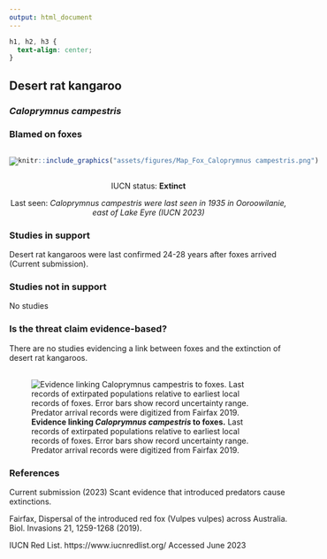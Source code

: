 ```yaml
---
output: html_document
---
```

```css
h1, h2, h3 {
  text-align: center;
}
```

## **Desert rat kangaroo**
### *Caloprymnus campestris*
### Blamed on foxes

:::: {style="display: flex;"}

::: {}

[![](assets/photos/Caloprymnus campestris.png)](https://www.inaturalist.org/photos/136738?size=original)

:::

::: {}

:::

::: {}
  ```r
  knitr::include_graphics("assets/figures/Map_Fox_Caloprymnus campestris.png")
  ```
:::

::::

<center>
IUCN status: **Extinct**

Last seen: *Caloprymnus campestris were last seen in 1935 in Ooroowilanie, east of Lake Eyre (IUCN 2023)*

</center>


### Studies in support

Desert rat kangaroos were last confirmed 24-28 years after foxes arrived (Current submission).

### Studies not in support

No studies

### Is the threat claim evidence-based?

There are no studies evidencing a link between foxes and the extinction of desert rat kangaroos.
<br>
<br>

![**Evidence linking *Caloprymnus campestris* to foxes.** Last records of extirpated populations relative to earliest local records of foxes. Error bars show record uncertainty range. Predator arrival records were digitized from Fairfax 2019.](assets/figures/Main_Evidence_Fox_Caloprymnus campestris.png)

### References

Current submission (2023) Scant evidence that introduced predators cause extinctions.

Fairfax, Dispersal of the introduced red fox (Vulpes vulpes) across Australia. Biol. Invasions 21, 1259-1268 (2019).

IUCN Red List. https://www.iucnredlist.org/ Accessed June 2023

